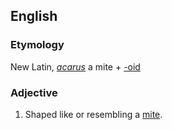 ==English==

===Etymology===
New Latin, ''[[acarus]]'' a mite + [[-oid]]

===Adjective===
{{infl|en|adjective}}

# {{Zoölogy}} Shaped like or resembling a [[mite]].